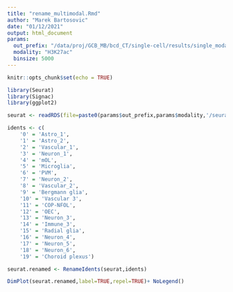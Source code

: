 ```yaml
---
title: "rename_multimodal.Rmd"
author: "Marek Bartosovic"
date: "01/12/2021"
output: html_document
params:
  out_prefix: "/data/proj/GCB_MB/bcd_CT/single-cell/results/single_modality/"
  modality: "H3K27ac"
  binsize: 5000
---
```


```r
knitr::opts_chunk$set(echo = TRUE)
```


```r
library(Seurat)
library(Signac)
library(ggplot2)
```

```r
seurat <- readRDS(file=paste0(params$out_prefix,params$modality,'/seurat_',params$binsize,'/Seurat_object_clustered.Rds'))
```


```r
idents <- c(
    '0' = 'Astro_1',
    '1' = 'Astro_2',
    '2' = 'Vascular_1',
    '3' = 'Neuron_1',
    '4' = 'mOL',
    '5' = 'Microglia',
    '6' = 'PVM',
    '7' = 'Neuron_2',
    '8' = 'Vascular_2',
    '9' = 'Bergmann glia',
    '10' = 'Vascular 3',
    '11' = 'COP-NFOL',
    '12' = 'OEC',
    '13' = 'Neuron_3',
    '14' = 'Immune_3',
    '15' = 'Radial glia',
    '16' = 'Neuron_4',
    '17' = 'Neuron_5',
    '18' = 'Neuron_6',
    '19' = 'Choroid plexus')

seurat.renamed <- RenameIdents(seurat,idents)

DimPlot(seurat.renamed,label=TRUE,repel=TRUE)+ NoLegend()

```




